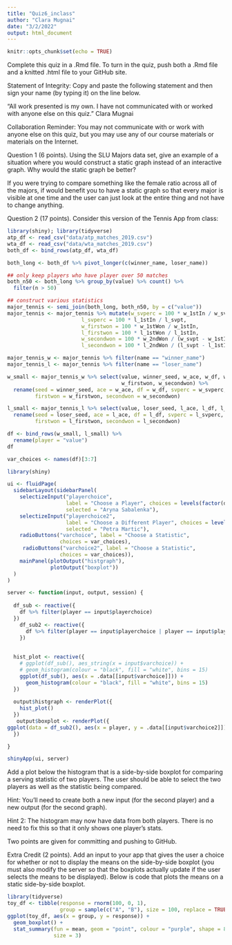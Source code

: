 ```yaml
---
title: "Quiz6_inclass"
author: "Clara Mugnai"
date: "3/2/2022"
output: html_document
---
```


```r
knitr::opts_chunk$set(echo = TRUE)
```
Complete this quiz in a .Rmd file. To turn in the quiz, push both a .Rmd file and a knitted .html file to your GitHub site.

Statement of Integrity: Copy and paste the following statement and then sign your name (by typing it) on the line below.

“All work presented is my own. I have not communicated with or worked with anyone else on this quiz.”
Clara Mugnai

Collaboration Reminder: You may not communicate with or work with anyone else on this quiz, but you may use any of our course materials or materials on the Internet.



Question 1 (6 points). Using the SLU Majors data set, give an example of a situation where you would construct a static graph instead of an interactive graph. Why would the static graph be better?

If you were trying to compare something like the female ratio across all of the majors, if would benefit you to have a static graph so that every major is visible at one time and the user can just look at the entire thing and not have to change anything. 

Question 2 (17 points). Consider this version of the Tennis App from class:

```r
library(shiny); library(tidyverse)
atp_df <- read_csv("data/atp_matches_2019.csv")
wta_df <- read_csv("data/wta_matches_2019.csv")
both_df <- bind_rows(atp_df, wta_df)

both_long <- both_df %>% pivot_longer(c(winner_name, loser_name))

## only keep players who have player over 50 matches
both_n50 <- both_long %>% group_by(value) %>% count() %>%
  filter(n > 50)

## construct various statistics
major_tennis <- semi_join(both_long, both_n50, by = c("value"))
major_tennis <- major_tennis %>% mutate(w_svperc = 100 * w_1stIn / w_svpt,
                        l_svperc = 100 * l_1stIn / l_svpt,
                        w_firstwon = 100 * w_1stWon / w_1stIn,
                        l_firstwon = 100 * l_1stWon / l_1stIn,
                        w_secondwon = 100 * w_2ndWon / (w_svpt - w_1stIn),
                        l_secondwon = 100 * l_2ndWon / (l_svpt - l_1stIn))

major_tennis_w <- major_tennis %>% filter(name == "winner_name")
major_tennis_l <- major_tennis %>% filter(name == "loser_name")

w_small <- major_tennis_w %>% select(value, winner_seed, w_ace, w_df, w_svperc,
                                     w_firstwon, w_secondwon) %>%
  rename(seed = winner_seed, ace = w_ace, df = w_df, svperc = w_svperc,
         firstwon = w_firstwon, secondwon = w_secondwon)

l_small <- major_tennis_l %>% select(value, loser_seed, l_ace, l_df, l_svperc, l_firstwon, l_secondwon)  %>%
  rename(seed = loser_seed, ace = l_ace, df = l_df, svperc = l_svperc,
         firstwon = l_firstwon, secondwon = l_secondwon)

df <- bind_rows(w_small, l_small) %>%
  rename(player = "value")
df
```

```r
var_choices <- names(df)[3:7]

library(shiny)

ui <- fluidPage(
  sidebarLayout(sidebarPanel(
    selectizeInput("playerchoice",
                   label = "Choose a Player", choices = levels(factor(df$player)),
                   selected = "Aryna Sabalenka"),
    selectizeInput("playerchoice2",
                   label = "Choose a Different Player", choices = levels(factor(df$player)),
                   selected = "Petra Martic"),
    radioButtons("varchoice", label = "Choose a Statistic",
                 choices = var_choices),
     radioButtons("varchoice2", label = "Choose a Statistic",
                 choices = var_choices)),
    mainPanel(plotOutput("histgraph"),
              plotOutput("boxplot"))
  )
)

server <- function(input, output, session) {
  
  df_sub <- reactive({
    df %>% filter(player == input$playerchoice)
  })
    df_sub2 <- reactive({
      df %>% filter(player == input$playerchoice | player == input$playerchoice2)
    })
  
  
  hist_plot <- reactive({
    # ggplot(df_sub(), aes_string(x = input$varchoice)) +
    # geom_histogram(colour = "black", fill = "white", bins = 15)
    ggplot(df_sub(), aes(x = .data[[input$varchoice]])) +
      geom_histogram(colour = "black", fill = "white", bins = 15)
  })
  
  output$histgraph <- renderPlot({
    hist_plot()
  })
   output$boxplot <- renderPlot({
ggplot(data = df_sub2(), aes(x = player, y = .data[[input$varchoice2]])) + geom_boxplot(bins = 15, fill = "white", color = "black")
  })

}

shinyApp(ui, server)

```
Add a plot below the histogram that is a side-by-side boxplot for comparing a serving statistic of two players. The user should be able to select the two players as well as the statistic being compared.

Hint: You’ll need to create both a new input (for the second player) and a new output (for the second graph).

Hint 2: The histogram may now have data from both players. There is no need to fix this so that it only shows one player’s stats.

Two points are given for committing and pushing to GitHub.



Extra Credit (2 points). Add an input to your app that gives the user a choice for whether or not to display the means on the side-by-side boxplot (you must also modify the server so that the boxplots actually update if the user selects the means to be displayed). Below is code that plots the means on a static side-by-side boxplot.
```r
library(tidyverse)
toy_df <- tibble(response = rnorm(100, 0, 1),
                 group = sample(c("A", "B"), size = 100, replace = TRUE))
ggplot(toy_df, aes(x = group, y = response)) +
  geom_boxplot() +
  stat_summary(fun = mean, geom = "point", colour = "purple", shape = 8,
               size = 3)
```